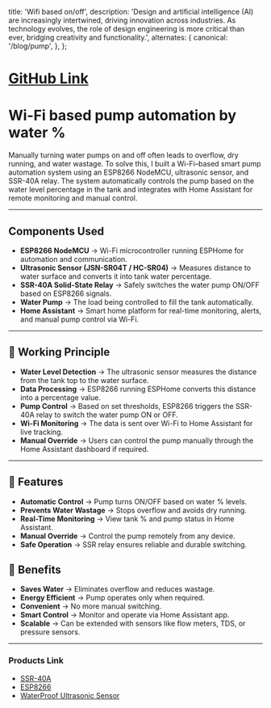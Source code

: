   title: 'Wifi based on/off',
  description:
    'Design and artificial intelligence (AI) are increasingly intertwined, driving innovation across industries. As technology evolves, the role of design engineering is more critical than ever, bridging creativity and functionality.',
  alternates: {
    canonical: '/blog/pump',
  },
};

<Cover
  src="https://i.postimg.cc/rsTVwMrN/photo-2025-08-24-18-18-07.jpg"
  alt="My setup"
  caption="SSR-40A(solid state relay) and ESP8266 Lonin for Pump Control"
/>

# [GitHub Link](https://github.com/ajit-kumar014/wifi_based_pump_automation)

# Wi-Fi based pump automation by water %

Manually turning water pumps on and off often leads to overflow, dry running, and water wastage. To solve this, I built a Wi-Fi–based smart pump automation system using an ESP8266 NodeMCU, ultrasonic sensor, and SSR-40A relay. The system automatically controls the pump based on the water level percentage in the tank and integrates with Home Assistant for remote monitoring and manual control.

---

## Components Used  

- **ESP8266 NodeMCU** → Wi-Fi microcontroller running ESPHome for automation and communication.  
- **Ultrasonic Sensor (JSN-SR04T / HC-SR04)** → Measures distance to water surface and converts it into tank water percentage.  
- **SSR-40A Solid-State Relay** → Safely switches the water pump ON/OFF based on ESP8266 signals.  
- **Water Pump** → The load being controlled to fill the tank automatically.  
- **Home Assistant** → Smart home platform for real-time monitoring, alerts, and manual pump control via Wi-Fi.  

---

## 🔹 Working Principle  

- **Water Level Detection** → The ultrasonic sensor measures the distance from the tank top to the water surface.  
- **Data Processing** → ESP8266 running ESPHome converts this distance into a percentage value.  
- **Pump Control** → Based on set thresholds, ESP8266 triggers the SSR-40A relay to switch the water pump ON or OFF.  
- **Wi-Fi Monitoring** → The data is sent over Wi-Fi to Home Assistant for live tracking.  
- **Manual Override** → Users can control the pump manually through the Home Assistant dashboard if required.  

---

## 🔹 Features  

- **Automatic Control** → Pump turns ON/OFF based on water % levels.  
- **Prevents Water Wastage** → Stops overflow and avoids dry running.  
- **Real-Time Monitoring** → View tank % and pump status in Home Assistant.  
- **Manual Override** → Control the pump remotely from any device.  
- **Safe Operation** → SSR relay ensures reliable and durable switching.  

## 🔹 Benefits  

- **Saves Water** → Eliminates overflow and reduces wastage.  
- **Energy Efficient** → Pump operates only when required.  
- **Convenient** → No more manual switching.  
- **Smart Control** → Monitor and operate via Home Assistant app.  
- **Scalable** → Can be extended with sensors like flow meters, TDS, or pressure sensors.  

---

### Products Link

- [SSR-40A](https://robocraze.com/products/fotek-24v-380v-40amp-250v-ssr-40-da-solid-state-relay-module)
- [ESP8266](https://robocraze.com/products/lolin-nodemcu-esp8266-wifi-module)
- [WaterProof Ultrasonic Sensor](https://robocraze.com/products/waterproof-ultrasonic-sensor?variant=40193420558489)
